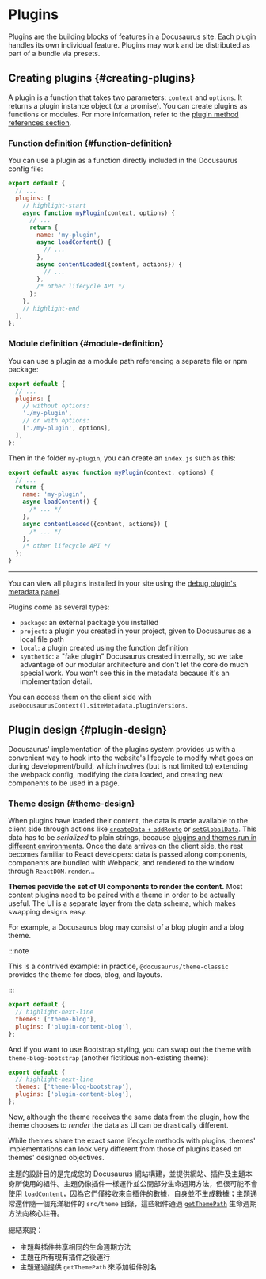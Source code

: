 # Plugins

Plugins are the building blocks of features in a Docusaurus site. Each plugin handles its own individual feature. Plugins may work and be distributed as part of a bundle via presets.

## Creating plugins {#creating-plugins}

A plugin is a function that takes two parameters: `context` and `options`. It returns a plugin instance object (or a promise). You can create plugins as functions or modules. For more information, refer to the [plugin method references section](../api/plugin-methods/README.mdx).

### Function definition {#function-definition}

You can use a plugin as a function directly included in the Docusaurus config file:

```js title="docusaurus.config.js"
export default {
  // ...
  plugins: [
    // highlight-start
    async function myPlugin(context, options) {
      // ...
      return {
        name: 'my-plugin',
        async loadContent() {
          // ...
        },
        async contentLoaded({content, actions}) {
          // ...
        },
        /* other lifecycle API */
      };
    },
    // highlight-end
  ],
};
```

### Module definition {#module-definition}

You can use a plugin as a module path referencing a separate file or npm package:

```js title="docusaurus.config.js"
export default {
  // ...
  plugins: [
    // without options:
    './my-plugin',
    // or with options:
    ['./my-plugin', options],
  ],
};
```

Then in the folder `my-plugin`, you can create an `index.js` such as this:

```js title="my-plugin/index.js"
export default async function myPlugin(context, options) {
  // ...
  return {
    name: 'my-plugin',
    async loadContent() {
      /* ... */
    },
    async contentLoaded({content, actions}) {
      /* ... */
    },
    /* other lifecycle API */
  };
}
```

---

You can view all plugins installed in your site using the [debug plugin's metadata panel](/__docusaurus/debug/metadata).

Plugins come as several types:

- `package`: an external package you installed
- `project`: a plugin you created in your project, given to Docusaurus as a local file path
- `local`: a plugin created using the function definition
- `synthetic`: a "fake plugin" Docusaurus created internally, so we take advantage of our modular architecture and don't let the core do much special work. You won't see this in the metadata because it's an implementation detail.

You can access them on the client side with `useDocusaurusContext().siteMetadata.pluginVersions`.

## Plugin design {#plugin-design}

Docusaurus' implementation of the plugins system provides us with a convenient way to hook into the website's lifecycle to modify what goes on during development/build, which involves (but is not limited to) extending the webpack config, modifying the data loaded, and creating new components to be used in a page.

### Theme design {#theme-design}

When plugins have loaded their content, the data is made available to the client side through actions like [`createData` + `addRoute`](../api/plugin-methods/lifecycle-apis.mdx#addRoute) or [`setGlobalData`](../api/plugin-methods/lifecycle-apis.mdx#setGlobalData). This data has to be _serialized_ to plain strings, because [plugins and themes run in different environments](./architecture.mdx). Once the data arrives on the client side, the rest becomes familiar to React developers: data is passed along components, components are bundled with Webpack, and rendered to the window through `ReactDOM.render`...

**Themes provide the set of UI components to render the content.** Most content plugins need to be paired with a theme in order to be actually useful. The UI is a separate layer from the data schema, which makes swapping designs easy.

For example, a Docusaurus blog may consist of a blog plugin and a blog theme.

:::note

This is a contrived example: in practice, `@docusaurus/theme-classic` provides the theme for docs, blog, and layouts.

:::

```js title="docusaurus.config.js"
export default {
  // highlight-next-line
  themes: ['theme-blog'],
  plugins: ['plugin-content-blog'],
};
```

And if you want to use Bootstrap styling, you can swap out the theme with `theme-blog-bootstrap` (another fictitious non-existing theme):

```js title="docusaurus.config.js"
export default {
  // highlight-next-line
  themes: ['theme-blog-bootstrap'],
  plugins: ['plugin-content-blog'],
};
```

Now, although the theme receives the same data from the plugin, how the theme chooses to _render_ the data as UI can be drastically different.

While themes share the exact same lifecycle methods with plugins, themes' implementations can look very different from those of plugins based on themes' designed objectives.

主題的設計目的是完成您的 Docusaurus 網站構建，並提供網站、插件及主題本身所使用的組件。主題仍像插件一樣運作並公開部分生命週期方法，但很可能不會使用 [`loadContent`](../api/plugin-methods/lifecycle-apis.mdx#loadContent)，因為它們僅接收來自插件的數據，自身並不生成數據；主題通常還伴隨一個充滿組件的 `src/theme` 目錄，這些組件通過 [`getThemePath`](../api/plugin-methods/extend-infrastructure.mdx#getThemePath) 生命週期方法向核心註冊。

總結來說：

- 主題與插件共享相同的生命週期方法
- 主題在所有現有插件之後運行
- 主題通過提供 `getThemePath` 來添加組件別名